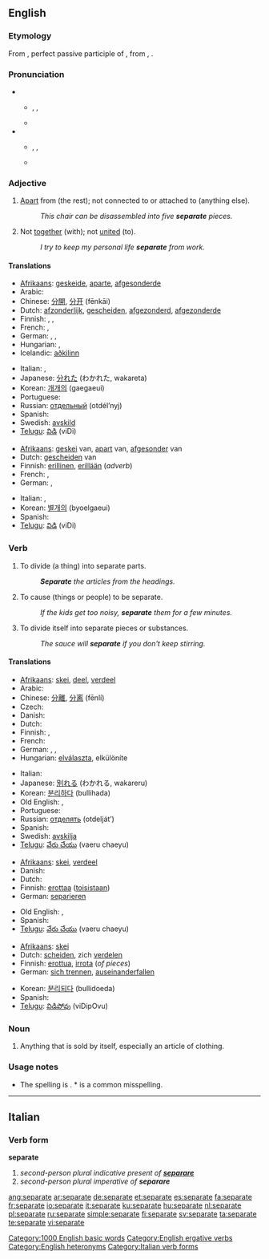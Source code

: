 ==English==

===Etymology===

From {{etyl|la}} {{term|separatus}}, perfect passive participle of {{term|separare|lang=la||separate}}, from {{term|sepire}}, {{term|saepire||enclose, hedge in}}.

===Pronunciation===

* {{sense|Adjective and noun}}
** {{enPR|sĕ'pərət}}, {{IPA|/ˈsɛpərət/}}, {{SAMPA|/"sEp@r@t/}}
** {{audio|en-us-separate-adj.ogg|Audio (US), adjective}}
* {{sense|Verbs}}
** {{enPR|sĕ'pərāt}}, {{IPA|/ˈsɛpəreɪt/}}, {{SAMPA|/"sEp@reIt/}}
** {{audio|en-us-separate-verb.ogg|Audio (US), verb}}

===Adjective===
{{en-adj|-}}

# [[apart|Apart]] from (the rest); not connected to or attached to (anything else).
#: ''This chair can be disassembled into five '''separate''' pieces.''
# {{context|followed by “from”}} Not [[together]] (with); not [[united]] (to).
#: ''I try to keep my personal life '''separate''' from work.''

====Translations====

{{trans-top|apart from; not connected to}}
* [[Afrikaans]]: [[geskeide]], [[aparte]], [[afgesonderde]]
* Arabic: {{Arab|[[منفصل]]}} {{IPAchar|(munfáʂel)}}
* Chinese: [[分開]], [[分开]] (fēnkāi)
* Dutch: [[afzonderlijk]], [[gescheiden]], [[afgezonderd]], [[afgezonderde]]
* Finnish: {{t-|fi|erillinen}}, {{t+|fi|eri}}, {{t-|fi|irtonainen}}
* French: {{t+|fr|séparé|m}}, {{t+|fr|séparée|f}}
* German: {{t+|de|einzeln}}, {{t-|de|getrennt}}, {{t+|de|separat}}
* Hungarian: {{t+|hu|külön}}, {{t+|hu|különálló}}
* Icelandic: [[aðkilinn]]
{{trans-mid}}
* Italian: {{t+|it|separato|m}}, {{t+|it|separata|f}}
* Japanese: [[分れた]] (わかれた, wakareta)
* Korean: [[개개의]] (gaegaeui)
* Portuguese: {{t+|pt|separado}}
* Russian: [[отдельный]] (otdél’nyj)
* Spanish: {{t-|es|separado}}
* Swedish: [[avskild]]
* [[Telugu]]: [[విడి]] (viDi)
{{trans-bottom}}

{{trans-top|followed by "from": not together with}}
* [[Afrikaans]]: [[geskei]] van, [[apart]] van, [[afgesonder]] van
* Dutch: [[gescheiden]] van
* Finnish: [[erillinen]], [[erillään]] (''adverb'')
* French: {{t+|fr|séparé|m}}, {{t+|fr|séparée|f}}
* German: {{t-|de|getrennt}}, {{t+|de|separat}}
{{trans-mid}}
* Italian: {{t+|it|separato|m}}, {{t+|it|separata|f}}
* Korean: [[별개의]] (byoelgaeui)
* Spanish: {{t-|es|separado}}
* [[Telugu]]: [[విడి]] (viDi)
{{trans-bottom}}

===Verb===
{{en-verb|separat|ing}}

# {{transitive}} To divide (a thing) into separate parts.
#: '''''Separate''' the articles from the headings.''
# {{transitive}} To cause (things or people) to be separate.
#: ''If the kids get too noisy, '''separate''' them for a few minutes.''
# {{intransitive}} To divide itself into separate pieces or substances.
#: ''The sauce will '''separate''' if you don't keep stirring.''

====Translations====

{{trans-top|divide (a thing) into separate parts}}
* [[Afrikaans]]: [[skei]], [[deel]], [[verdeel]]
* Arabic: {{Arab|[[فصل]]}} {{IPAchar|(fáʂala)}}
* Chinese: [[分離]], [[分离]] (fēnlí)
* Czech: {{t-|cs|oddělit}}
* Danish: {{t+|da|adskille}}
* Dutch: {{t+|nl|scheiden}}
* Finnish: {{t+|fi|erottaa}}, {{t+|fi|irrottaa}}
* French: {{t+|fr|séparer}}
* German: {{t+|de|separieren}}, {{t+|de|teilen}}, {{t+|de|trennen}}
* Hungarian: [[elválaszta]], elkülöníte
{{trans-mid}}
* Italian: {{t+|it|separare}}
* Japanese: [[別れる]] (わかれる, wakareru)
* Korean: [[분리하다]] (bullihada)
* Old English: {{t-|ang|todælan|alt=tōdǣlan|xs=Old English}}, {{t-|ang|getwæfan|alt=ġetwǣfan|xs=Old English}}
* Portuguese: {{t+|pt|separar}}
* Russian: [[отделять]] (otdelját’)
* Spanish: {{t-|es|separar}}
* Swedish: [[avskilja]]
* [[Telugu]]: [[వేరు చేయు]] (vaeru chaeyu)
{{trans-bottom}}

{{trans-top|cause (things or people) to be separate}}
* [[Afrikaans]]: [[skei]], [[verdeel]]
* Danish: {{t+|da|adskille}}
* Dutch: {{t+|nl|scheiden}}
* Finnish: [[erottaa]] ([[toinen|toisistaan]])
* German: [[separieren]]
{{trans-mid}}
* Old English: {{t-|ang|todælan|alt=tōdǣlan|xs=Old English}}, {{t-|ang|getwæfan|alt=ġetwǣfan|xs=Old English}}
* Spanish: {{t-|es|separar}}
* [[Telugu]]: [[వేరు చేయు]] (vaeru chaeyu)
{{trans-bottom}}

{{trans-top|divide itself into separate pieces or substances}}
* [[Afrikaans]]: [[skei]]
* Dutch: [[scheiden]], zich [[verdelen]]
* Finnish: [[erottua]], [[irrota]] (''of pieces'')
* German: [[sich trennen]], [[auseinanderfallen]]
{{trans-mid}}
* Korean: [[분리되다]] (bullidoeda)
* Spanish: {{t-|es|separar|alt=separarse}}
* [[Telugu]]: [[విడిపోవు]] (viDipOvu)
{{trans-bottom}}

===Noun===
{{en-noun}}

# {{usually|in plural}} Anything that is sold by itself, especially an article of clothing.

===Usage notes===

* The spelling is {{term|separate}}.  *{{term||Seperate}} is a common misspelling.

[[Category:1000 English basic words]]
[[Category:English ergative verbs]]
[[Category:English heteronyms]]

----

==Italian==

===Verb form===
'''separate'''

# ''second-person plural indicative present of '''[[separare#Italian|separare]]'''''
# ''second-person plural imperative of '''separare'''''

[[Category:Italian verb forms]]

[[ang:separate]]
[[ar:separate]]
[[de:separate]]
[[et:separate]]
[[es:separate]]
[[fa:separate]]
[[fr:separate]]
[[io:separate]]
[[it:separate]]
[[ku:separate]]
[[hu:separate]]
[[nl:separate]]
[[pl:separate]]
[[ru:separate]]
[[simple:separate]]
[[fi:separate]]
[[sv:separate]]
[[ta:separate]]
[[te:separate]]
[[vi:separate]]